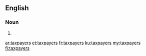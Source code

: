 ==English==

===Noun===
{{head|en|noun plural form}}

# {{plural of|taxpayer|lang=en}}

[[ar:taxpayers]]
[[et:taxpayers]]
[[fr:taxpayers]]
[[ku:taxpayers]]
[[my:taxpayers]]
[[fi:taxpayers]]